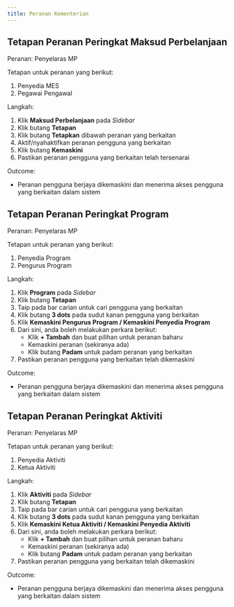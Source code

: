```yaml
---
title: Peranan Kementerian
---
```


## Tetapan Peranan Peringkat Maksud Perbelanjaan
Peranan: Penyelaras MP

Tetapan untuk peranan yang berikut:
1. Penyedia MES
2. Pegawai Pengawal

Langkah:
1. Klik **Maksud Perbelanjaan** pada *Sidebar*
2. Klik butang **Tetapan**
3. Klik butang **Tetapkan** dibawah peranan yang berkaitan
4. Aktif/nyahaktifkan peranan pengguna yang berkaitan
5. Klik butang **Kemaskini**
6. Pastikan peranan pengguna yang berkaitan telah tersenarai

Outcome:
* Peranan pengguna berjaya dikemaskini dan menerima akses pengguna yang berkaitan dalam sistem 

## Tetapan Peranan Peringkat Program
Peranan: Penyelaras MP

Tetapan untuk peranan yang berikut:
1. Penyedia Program
2. Pengurus Program

Langkah:
1. Klik **Program** pada *Sidebar*
2. Klik butang **Tetapan**
3. Taip pada bar carian untuk cari pengguna yang berkaitan
4. Klik butang **3 dots** pada sudut kanan pengguna yang berkaitan
5. Klik **Kemaskini Pengurus Program / Kemaskini Penyedia Program**
6. Dari sini, anda boleh melakukan perkara berikut:
    * Klik **+ Tambah** dan buat pilihan untuk peranan baharu
    * Kemaskini peranan (sekiranya ada)
    * Klik butang **Padam** untuk padam peranan yang berkaitan
7. Pastikan peranan pengguna yang berkaitan telah dikemaskini

Outcome:
* Peranan pengguna berjaya dikemaskini dan menerima akses pengguna yang berkaitan dalam sistem 

## Tetapan Peranan Peringkat Aktiviti
Peranan: Penyelaras MP

Tetapan untuk peranan yang berikut:
1. Penyedia Aktiviti
2. Ketua Aktiviti

Langkah:
1. Klik **Aktiviti** pada *Sidebar*
2. Klik butang **Tetapan**
3. Taip pada bar carian untuk cari pengguna yang berkaitan
4. Klik butang **3 dots** pada sudut kanan pengguna yang berkaitan
5. Klik **Kemaskini Ketua Aktiviti / Kemaskini Penyedia Aktiviti**
6. Dari sini, anda boleh melakukan perkara berikut:
    * Klik **+ Tambah** dan buat pilihan untuk peranan baharu
    * Kemaskini peranan (sekiranya ada)
    * Klik butang **Padam** untuk padam peranan yang berkaitan
7. Pastikan peranan pengguna yang berkaitan telah dikemaskini

Outcome:
* Peranan pengguna berjaya dikemaskini dan menerima akses pengguna yang berkaitan dalam sistem 